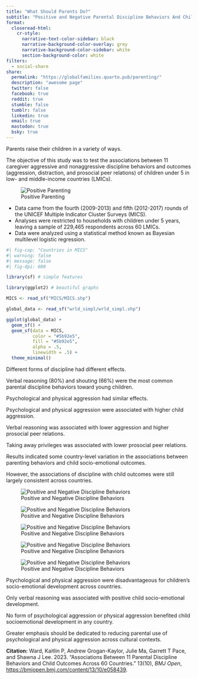 ```yaml
---
title: "What Should Parents Do?"
subtitle: "Positive and Negative Parental Discipline Behaviors And Child Outcomes Across 60 Countries"
format: 
  closeread-html:
    cr-style:
      narrative-text-color-sidebar: black
      narrative-background-color-overlay: grey
      narrative-background-color-sidebar: white
      section-background-color: white
filters:
  - social-share
share:
  permalink: "https://globalfamilies.quarto.pub/parenting/"
  description: "awesome page"
  twitter: false
  facebook: true
  reddit: true
  stumble: false
  tumblr: false
  linkedin: true
  email: true
  mastodon: true
  bsky: true
---
```


:::{.cr-section}

:::{focus-on="cr-positiveparenting" pan-to="0%,0%"  scale-by=".75"}
Parents raise their children in a variety of ways. 
:::

:::{focus-on="cr-positiveparenting" pan-to="0%,0%"  scale-by="1.1"}
The objective of this study was to test the associations between 11 caregiver aggressive and nonaggressive discipline behaviors and outcomes (aggression, distraction, and prosocial peer relations) of children under 5 in low- and middle-income countries (LMICs). 
:::

:::{#cr-positiveparenting}
![Positive Parenting](positiveparenting.png)
:::

:::{focus-on="cr-mymap" scale-by="1.5"}
* Data came from the fourth (2009-2013) and fifth (2012-2017) rounds of the UNICEF Multiple Indicator Cluster Surveys (MICS).
* Analyses were restricted to households with children under 5 years, leaving a sample of 229,465 respondents across 60 LMICs.
* Data were analyzed using a statistical method known as Bayesian multilevel logistic regression.
:::

:::{#cr-mymap}
```r
#| fig-cap: "Countries in MICS"
#| warning: false
#| message: false
#| fig-dpi: 600

library(sf) # simple features

library(ggplot2) # beautiful graphs

MICS <- read_sf("MICS/MICS.shp") 

global_data <- read_sf("wrld_simpl/wrld_simpl.shp")

ggplot(global_data) +
  geom_sf() +
  geom_sf(data = MICS,
          color = "#5b92e5",
          fill = "#5b92e5",
          alpha = .5,
          linewidth = .5) +
  theme_minimal()

```
:::

:::{focus-on="cr-discipline" pan-to="0%,0%" scale-by="1.0"}
Different forms of discipline had different effects.
:::

:::{focus-on="cr-discipline" pan-to="50%,30%" scale-by="1.5"}
Verbal reasoning (80%) and shouting (66%) were the most common parental discipline behaviors toward young children.
:::

:::{focus-on="cr-discipline" pan-to="0%,0%" scale-by="1.0"}
Psychological and physical aggression had similar effects.
:::

:::{focus-on="cr-discipline2" pan-to="0%,0%" scale-by="1.0"}
Psychological and physical aggression were associated with higher child aggression. 
:::

:::{focus-on="cr-discipline3" pan-to="0%,0%" scale-by="1.0"}
Verbal reasoning was associated with lower aggression and higher prosocial peer relations. 
:::

:::{focus-on="cr-discipline4" pan-to="0%,0%" scale-by="1.0"}
Taking away privileges was associated with lower prosocial peer relations. 
:::

:::{focus-on="cr-mymap"}
Results indicated some country-level variation in the associations between parenting behaviors and child socio-emotional outcomes. 
:::

:::{focus-on="cr-discipline5"}
However, the associations of discipline with child outcomes were still largely consistent across countries.
:::

:::{#cr-discipline}
![Positive and Negative Discipline Behaviors](discipline.png)
:::

:::{#cr-discipline2}
![Positive and Negative Discipline Behaviors](discipline2.png)
:::

:::{#cr-discipline3}
![Positive and Negative Discipline Behaviors](discipline3.png)
:::

:::{#cr-discipline4}
![Positive and Negative Discipline Behaviors](discipline4.png)
:::

:::{#cr-discipline5}
![Positive and Negative Discipline Behaviors](discipline5.png)
:::

:::{focus-on="cr-positiveparenting" scale-by="1.25"}
Psychological and physical aggression were disadvantageous for children’s socio-emotional development across countries. 
:::

:::{focus-on="cr-positiveparenting" scale-by="1.5"}
Only verbal reasoning was associated with positive child socio-emotional development.
:::

:::{focus-on="cr-positiveparenting" scale-by="1.75"}
No form of psychological aggression or physical aggression benefited child socioemotional development in any country.   
:::

:::{focus-on="cr-positiveparenting" scale-by=".75"}
Greater emphasis should be dedicated to reducing parental use of psychological and physical aggression across cultural contexts.
:::
  
:::


**Citation:** Ward, Kaitlin P, Andrew Grogan-Kaylor, Julie Ma, Garrett T Pace, and Shawna J Lee. 2023. "Associations Between 11 Parental Discipline Behaviors and Child Outcomes Across 60 Countries." 13(10), *BMJ Open*,  [https://bmjopen.bmj.com/content/13/10/e058439](https://bmjopen.bmj.com/content/13/10/e058439). 

